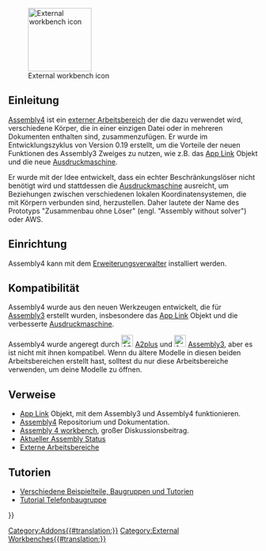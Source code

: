 <languages/>

[[Image:Assembly4_workbench_icon.svg|thumb|128px|External workbench icon]]

<span id="Introduction"></span>
== Einleitung ==

{{TOCright}}

[[Assembly4_Workbench/de|Assembly4]] ist ein [[external_workbenches/de|externer Arbeitsbereich]] der die dazu verwendet wird, verschiedene Körper, die in einer einzigen Datei oder in mehreren Dokumenten enthalten sind, zusammenzufügen. Er wurde im Entwicklungszyklus von Version 0.19 erstellt, um die Vorteile der neuen Funktionen des Assembly3 Zweiges zu nutzen, wie z.B. das [[App_Link/de|App Link]] Objekt und die neue [[expressions/de|Ausdruckmaschine]].

Er wurde mit der Idee entwickelt, dass ein echter Beschränkungslöser nicht benötigt wird und stattdessen die [[expressions|Ausdruckmaschine]] ausreicht, um Beziehungen zwischen verschiedenen lokalen Koordinatensystemen, die mit Körpern verbunden sind, herzustellen. Daher lautete der Name des Prototyps "Zusammenbau ohne Löser" (engl. "Assembly without solver") oder AWS.

<span id="Installation"></span>
==Einrichtung==

Assembly4 kann mit dem [[Std_AddonMgr/de|Erweiterungsverwalter]] installiert werden.

<span id="Compatibility"></span>
== Kompatibilität ==

Assembly4 wurde aus den neuen Werkzeugen entwickelt, die für [[Assembly3_Workbench/de|Assembly3]] erstellt wurden, insbesondere das [[App_Link/de|App Link]] Objekt und die verbesserte [[expressions/de|Ausdruckmaschine]].

Assembly4 wurde angeregt durch [[File:A2p_workbench.svg|24px]] [[A2plus_Workbench/de|A2plus]] und [[File:Assembly3_workbench_icon.svg|24px]] [[Assembly3_Workbench/de|Assembly3]], aber es ist nicht mit ihnen kompatibel. Wenn du ältere Modelle in diesen beiden Arbeitsbereichen erstellt hast, solltest du nur diese Arbeitsbereiche verwenden, um deine Modelle zu öffnen.

<span id="Links"></span>
== Verweise ==

<div class="mw-translate-fuzzy">
* [[App_Link/de|App Link]] Objekt, mit dem Assembly3 und Assembly4 funktionieren.
* [https://github.com/Zolko-123/FreeCAD_Assembly4 Assembly4] Repositorium und Dokumentation.
* [https://forum.freecadweb.org/viewtopic.php?f=20&t=34806 Assembly 4 workbench], großer Diskussionsbeitrag.
* [https://forum.freecadweb.org/viewtopic.php?f=20&t=34583 Aktueller Assembly Status]
* [[External_workbenches/de|Externe Arbeitsbereiche]]
</div>

<span id="Tutorials"></span>
== Tutorien ==

*[https://github.com/Zolko-123/FreeCAD_Examples Verschiedene Beispielteile, Baugruppen und Tutorien]
*[https://github.com/thermalling/FreeCADAsm4_TutorialSubassembly/ Tutorial Telefonbaugruppe]

{{Userdocnavi{{#translation:}}}}
[[Category:Addons{{#translation:}}]]
[[Category:External Workbenches{{#translation:}}]]